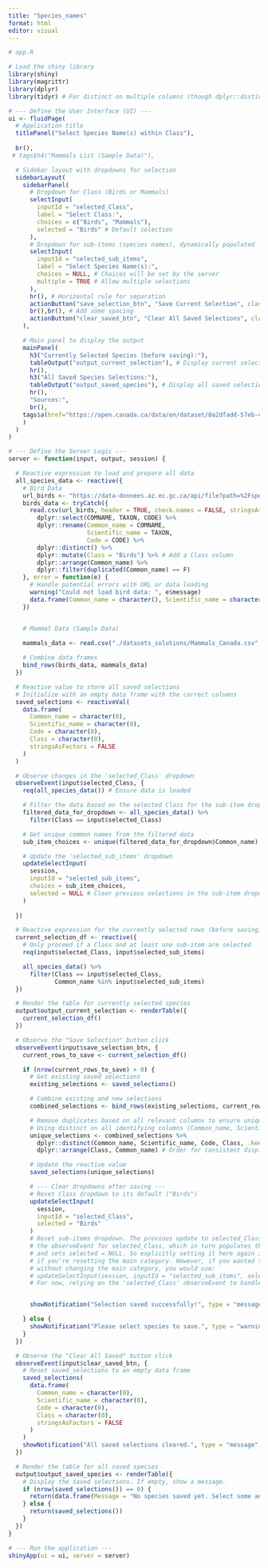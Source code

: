 ```yaml
---
title: "Species_names"
format: html
editor: visual
---
```


```r
# app.R

# Load the shiny library
library(shiny)
library(magrittr)
library(dplyr)
library(tidyr) # For distinct on multiple columns (though dplyr::distinct does it too)

# --- Define the User Interface (UI) ---
ui <- fluidPage(
  # Application title
  titlePanel("Select Species Name(s) within Class"),
  
  br(),
 # tags$h4("Mammals List (Sample Data)"),

  # Sidebar layout with dropdowns for selection
  sidebarLayout(
    sidebarPanel(
      # Dropdown for Class (Birds or Mammals)
      selectInput(
        inputId = "selected_Class",
        label = "Select Class:",
        choices = c("Birds", "Mammals"),
        selected = "Birds" # Default selection
      ),
      # Dropdown for sub-items (species names), dynamically populated
      selectInput(
        inputId = "selected_sub_items",
        label = "Select Species Name(s):",
        choices = NULL, # Choices will be set by the server
        multiple = TRUE # Allow multiple selections
      ),
      hr(), # Horizontal rule for separation
      actionButton("save_selection_btn", "Save Current Selection", class = "btn-primary"),
      br(),br(), # Add some spacing
      actionButton("clear_saved_btn", "Clear All Saved Selections", class = "btn-danger")
    ),

    # Main panel to display the output
    mainPanel(
      h3("Currently Selected Species (before saving):"),
      tableOutput("output_current_selection"), # Display current selection
      hr(),
      h3("All Saved Species Selections:"),
      tableOutput("output_saved_species"), # Display all saved selections
      hr(),
      "Sources:",
      br(),
    tags$a(href="https://open.canada.ca/data/en/dataset/0a2dfadd-57eb-4d64-a56d-ff53c431aaaa", "Birds' List from this source")
    )
  )
)

# --- Define the Server Logic ---
server <- function(input, output, session) {

  # Reactive expression to load and prepare all data
  all_species_data <- reactive({
    # Bird Data
    url_birds <- "https://data-donnees.az.ec.gc.ca/api/file?path=%2Fspecies%2Fassess%2Fcanadian-breeding-bird-census-plots%2FCanadianBreedingBirdCensusSpecies_EspecesDeRecensementDesOiseauxNicheursDuCanada.csv"
    birds_data <- tryCatch({
      read.csv(url_birds, header = TRUE, check.names = FALSE, stringsAsFactors = FALSE) %>%
        dplyr::select(COMNAME, TAXON, CODE) %>%
        dplyr::rename(Common_name = COMNAME,
                      Scientific_name = TAXON,
                      Code = CODE) %>%
        dplyr::distinct() %>%
        dplyr::mutate(Class = "Birds") %>% # Add a Class column
        dplyr::arrange(Common_name) %>%
        dplyr::filter(duplicated(Common_name) == F)
    }, error = function(e) {
      # Handle potential errors with URL or data loading
      warning("Could not load bird data: ", e$message)
      data.frame(Common_name = character(), Scientific_name = character(), Code = character(), Class = character())
    })


    # Mammal Data (Sample Data)
    
    mammals_data <- read.csv("./datasets_solutions/Mammals_Canada.csv", header=T)

    # Combine data frames
    bind_rows(birds_data, mammals_data)
  })

  # Reactive value to store all saved selections
  # Initialize with an empty data frame with the correct columns
  saved_selections <- reactiveVal(
    data.frame(
      Common_name = character(0),
      Scientific_name = character(0),
      Code = character(0),
      Class = character(0),
      stringsAsFactors = FALSE
    )
  )

  # Observe changes in the 'selected_Class' dropdown
  observeEvent(input$selected_Class, {
    req(all_species_data()) # Ensure data is loaded

    # Filter the data based on the selected Class for the sub-item dropdown choices
    filtered_data_for_dropdown <- all_species_data() %>%
      filter(Class == input$selected_Class)

    # Get unique common names from the filtered data
    sub_item_choices <- unique(filtered_data_for_dropdown$Common_name)

    # Update the 'selected_sub_items' dropdown
    updateSelectInput(
      session,
      inputId = "selected_sub_items",
      choices = sub_item_choices,
      selected = NULL # Clear previous selections in the sub-item dropdown when Class changes
    )
    
  })

  # Reactive expression for the currently selected rows (before saving)
  current_selection_df <- reactive({
    # Only proceed if a Class and at least one sub-item are selected
    req(input$selected_Class, input$selected_sub_items)

    all_species_data() %>%
      filter(Class == input$selected_Class,
             Common_name %in% input$selected_sub_items)
  })

  # Render the table for currently selected species
  output$output_current_selection <- renderTable({
    current_selection_df()
  })

  # Observe the "Save Selection" button click
  observeEvent(input$save_selection_btn, {
    current_rows_to_save <- current_selection_df()

    if (nrow(current_rows_to_save) > 0) {
      # Get existing saved selections
      existing_selections <- saved_selections()

      # Combine existing and new selections
      combined_selections <- bind_rows(existing_selections, current_rows_to_save)

      # Remove duplicates based on all relevant columns to ensure uniqueness
      # Using distinct on all identifying columns (Common_name, Scientific_name, Code, Class)
      unique_selections <- combined_selections %>%
        dplyr::distinct(Common_name, Scientific_name, Code, Class, .keep_all = TRUE) %>%
        dplyr::arrange(Class, Common_name) # Order for consistent display

      # Update the reactive value
      saved_selections(unique_selections)

      # --- Clear dropdowns after saving ---
      # Reset Class dropdown to its default ("Birds")
      updateSelectInput(
        session,
        inputId = "selected_Class",
        selected = "Birds"
      )
      # Reset sub-items dropdown. The previous update to selected_Class will trigger
      # the observeEvent for selected_Class, which in turn populates this dropdown
      # and sets selected = NULL. So explicitly setting it here again is redundant
      # if you're resetting the main category. However, if you wanted to clear it
      # without changing the main category, you would use:
      # updateSelectInput(session, inputId = "selected_sub_items", selected = NULL)
      # For now, relying on the 'selected_Class' observeEvent to handle it.


      showNotification("Selection saved successfully!", type = "message", duration = 2)

    } else {
      showNotification("Please select species to save.", type = "warning", duration = 3)
    }
  })

  # Observe the "Clear All Saved" button click
  observeEvent(input$clear_saved_btn, {
    # Reset saved_selections to an empty data frame
    saved_selections(
      data.frame(
        Common_name = character(0),
        Scientific_name = character(0),
        Code = character(0),
        Class = character(0),
        stringsAsFactors = FALSE
      )
    )
    showNotification("All saved selections cleared.", type = "message", duration = 2)
  })

  # Render the table for all saved species
  output$output_saved_species <- renderTable({
    # Display the saved selections. If empty, show a message.
    if (nrow(saved_selections()) == 0) {
      return(data.frame(Message = "No species saved yet. Select some and click 'Save Current Selection'."))
    } else {
      return(saved_selections())
    }
  })
}

# --- Run the application ---
shinyApp(ui = ui, server = server)
```
